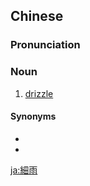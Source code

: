 {{also|细雨}}
==Chinese==
{{zh-forms|s=细雨}}

===Pronunciation===
{{zh-pron
|m=xìyǔ
|c=sai3 jyu5
|h=pfs=se-yí
|cat=n
}}

===Noun===
{{zh-noun}}

# [[drizzle]] {{gloss|light rain}}

====Synonyms====
* {{zh-l|毛毛雨}}
* {{zh-l|小雨}}

{{zh-cat|Weather}}

[[ja:細雨]]